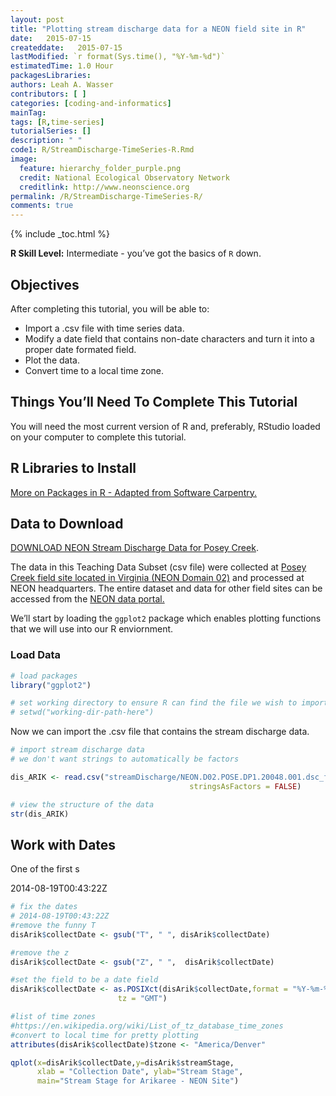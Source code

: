 ```yaml
---
layout: post
title: "Plotting stream discharge data for a NEON field site in R"
date:   2015-07-15
createddate:   2015-07-15
lastModified: `r format(Sys.time(), "%Y-%m-%d")`
estimatedTime: 1.0 Hour
packagesLibraries: 
authors: Leah A. Wasser
contributors: [ ]
categories: [coding-and-informatics]
mainTag: 
tags: [R,time-series]
tutorialSeries: [] 
description: " "
code1: R/StreamDischarge-TimeSeries-R.Rmd
image:
  feature: hierarchy_folder_purple.png
  credit: National Ecological Observatory Network
  creditlink: http://www.neonscience.org
permalink: /R/StreamDischarge-TimeSeries-R/
comments: true
---
```


{% include _toc.html %}


**R Skill Level:** Intermediate - you've got the basics of `R` down.

<div id="objectives" markdown="1">

# Objectives
After completing this tutorial, you will be able to:

* Import a .csv file with time series data.
* Modify a date field that contains non-date characters and turn it into a proper
date formated field.
* Plot the data.
* Convert time to a local time zone.

## Things You’ll Need To Complete This Tutorial
You will need the most current version of R and, preferably, RStudio loaded on
your computer to complete this tutorial.

## R Libraries to Install

[More on Packages in R - Adapted from Software Carpentry.]({{ site.baseurl }}/R/Packages-In-R/)

## Data to Download

<a href="{{ site_baseurl }}/data/streamDischarge.zip" class="btn btn-success"> 
DOWNLOAD NEON Stream Discharge Data for Posey Creek</a>. 

The data in this Teaching Data Subset (csv file) were collected at 
<a href="http://www.neonscience.org/science-design/field-sites/posey-creek" target="_blank"> Posey Creek field site located in Virginia (NEON Domain 02)</a>
and processed at NEON headquarters. The entire dataset and data for other field 
sites can be accessed from the 
<a href="http://data.neonscience.org" target="_blank">NEON data portal.</a>
  
</div>

We'll start by loading the `ggplot2` package which enables plotting functions
that we will use into our R enviornment.  

### Load Data

```r
# load packages
library("ggplot2")

# set working directory to ensure R can find the file we wish to import
# setwd("working-dir-path-here")

```

Now we can import the .csv file that contains the stream discharge data.

```r

# import stream discharge data
# we don't want strings to automatically be factors

dis_ARIK <- read.csv("streamDischarge/NEON.D02.POSE.DP1.20048.001.dsc_fieldData.csv",
										stringsAsFactors = FALSE)

# view the structure of the data
str(dis_ARIK)
```

## Work with Dates
One of the first s

2014-08-19T00:43:22Z

```r
# fix the dates
# 2014-08-19T00:43:22Z
#remove the funny T
disArik$collectDate <- gsub("T", " ", disArik$collectDate)

#remove the z
disArik$collectDate <- gsub("Z", " ",  disArik$collectDate)

#set the field to be a date field
disArik$collectDate <- as.POSIXct(disArik$collectDate,format = "%Y-%m-%d %H:%M:%S", 
                        tz = "GMT")

#list of time zones
#https://en.wikipedia.org/wiki/List_of_tz_database_time_zones
#convert to local time for pretty plotting
attributes(disArik$collectDate)$tzone <- "America/Denver"
```

```r
qplot(x=disArik$collectDate,y=disArik$streamStage,
      xlab = "Collection Date", ylab="Stream Stage",
      main="Stream Stage for Arikaree - NEON Site")
```
